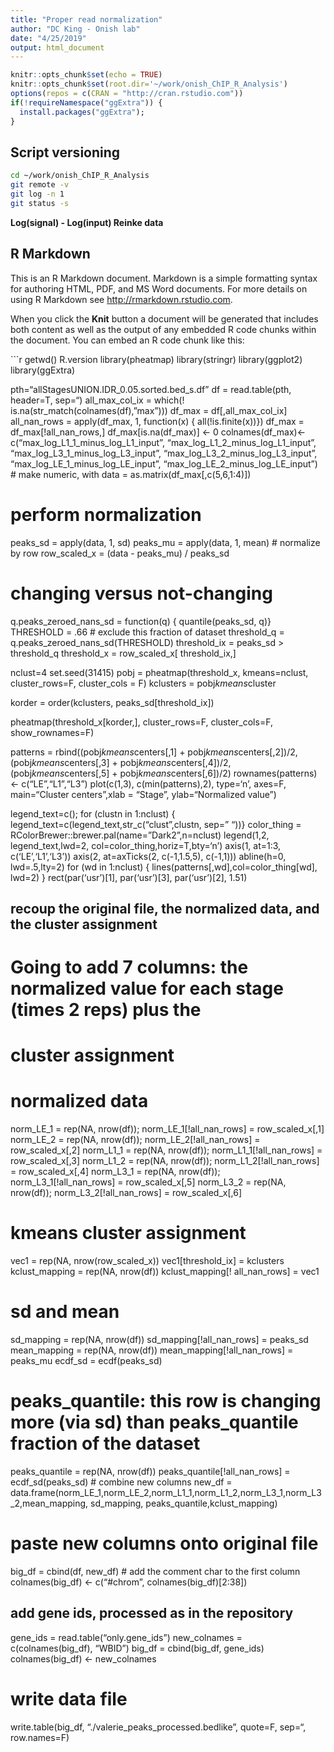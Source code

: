 ```yaml
---
title: "Proper read normalization"
author: "DC King - Onish lab"
date: "4/25/2019"
output: html_document
---
```





```r
knitr::opts_chunk$set(echo = TRUE)
knitr::opts_chunk$set(root.dir='~/work/onish_ChIP_R_Analysis')
options(repos = c(CRAN = "http://cran.rstudio.com"))
if(!requireNamespace("ggExtra")) {
  install.packages("ggExtra");
}
```

## Script versioning
```bash
cd ~/work/onish_ChIP_R_Analysis
git remote -v
git log -n 1
git status -s
```


**Log(signal) - Log(input) Reinke data**

## R Markdown

This is an R Markdown document. Markdown is a simple formatting syntax for authoring HTML, PDF, and MS Word documents. For more details on using R Markdown see <http://rmarkdown.rstudio.com>.

When you click the **Knit** button a document will be generated that includes both content as well as the output of any embedded R code chunks within the document. You can embed an R code chunk like this:

```r
getwd()
R.version
library(pheatmap)
library(stringr)
library(ggplot2)
library(ggExtra)

pth="allStagesUNION.IDR_0.05.sorted.bed_s.df"
df = read.table(pth, header=T, sep="\t")
all_max_col_ix = which(! is.na(str_match(colnames(df),"max")))
df_max = df[,all_max_col_ix]
all_nan_rows = apply(df_max, 1, function(x) { all(!is.finite(x))})
df_max = df_max[!all_nan_rows,]
df_max[is.na(df_max)] <- 0
colnames(df_max)<-c("max_log_L1_1_minus_log_L1_input", "max_log_L1_2_minus_log_L1_input", "max_log_L3_1_minus_log_L3_input", "max_log_L3_2_minus_log_L3_input", "max_log_LE_1_minus_log_LE_input",  "max_log_LE_2_minus_log_LE_input")
# make numeric, with 
data = as.matrix(df_max[,c(5,6,1:4)])

# perform normalization
peaks_sd = apply(data, 1, sd)
peaks_mu = apply(data, 1, mean)
# normalize by row
row_scaled_x = (data - peaks_mu) /  peaks_sd

# changing versus not-changing
q.peaks_zeroed_nans_sd = function(q) { quantile(peaks_sd, q)}
THRESHOLD = .66 # exclude this fraction of dataset
threshold_q = q.peaks_zeroed_nans_sd(THRESHOLD)
threshold_ix = peaks_sd > threshold_q
threshold_x = row_scaled_x[ threshold_ix,]

nclust=4
set.seed(31415)
pobj = pheatmap(threshold_x, kmeans=nclust, cluster_rows=F, cluster_cols = F)
kclusters = pobj$kmeans$cluster



korder = order(kclusters, peaks_sd[threshold_ix])

pheatmap(threshold_x[korder,], cluster_rows=F, cluster_cols=F, show_rownames=F)

patterns = rbind((pobj$kmeans$centers[,1] + pobj$kmeans$centers[,2])/2, (pobj$kmeans$centers[,3] + pobj$kmeans$centers[,4])/2, (pobj$kmeans$centers[,5] + pobj$kmeans$centers[,6])/2)
rownames(patterns) <- c("LE","L1","L3")
plot(c(1,3), c(min(patterns),2), type='n', axes=F, main="Cluster centers",xlab = "Stage", ylab="Normalized value")

legend_text=c(); for (clustn in 1:nclust) { legend_text=c(legend_text,str_c("clust",clustn, sep=" "))}
color_thing = RColorBrewer::brewer.pal(name="Dark2",n=nclust)
legend(1,2, legend_text,lwd=2, col=color_thing,horiz=T,bty='n')
axis(1, at=1:3, c('LE','L1','L3'))
axis(2, at=axTicks(2, c(-1,1.5,5), c(-1,1)))
abline(h=0, lwd=.5,lty=2)
for (wd in 1:nclust) {
  lines(patterns[,wd],col=color_thing[wd], lwd=2)
}
rect(par('usr')[1], par('usr')[3], par('usr')[2], 1.51)

## recoup the original file, the normalized data, and the cluster assignment
# Going to add 7 columns: the normalized value for each stage (times 2 reps) plus the 
# cluster assignment

# normalized data
norm_LE_1 = rep(NA, nrow(df)); norm_LE_1[!all_nan_rows] = row_scaled_x[,1]
norm_LE_2 = rep(NA, nrow(df)); norm_LE_2[!all_nan_rows] = row_scaled_x[,2]
norm_L1_1 = rep(NA, nrow(df)); norm_L1_1[!all_nan_rows] = row_scaled_x[,3]
norm_L1_2 = rep(NA, nrow(df)); norm_L1_2[!all_nan_rows] = row_scaled_x[,4]
norm_L3_1 = rep(NA, nrow(df)); norm_L3_1[!all_nan_rows] = row_scaled_x[,5]
norm_L3_2 = rep(NA, nrow(df)); norm_L3_2[!all_nan_rows] = row_scaled_x[,6]

# kmeans cluster assignment
vec1 = rep(NA, nrow(row_scaled_x))
vec1[threshold_ix] = kclusters
kclust_mapping = rep(NA, nrow(df))
kclust_mapping[! all_nan_rows] = vec1

# sd and mean
sd_mapping = rep(NA, nrow(df))
sd_mapping[!all_nan_rows] = peaks_sd
mean_mapping = rep(NA, nrow(df))
mean_mapping[!all_nan_rows] = peaks_mu
ecdf_sd = ecdf(peaks_sd)

# peaks_quantile: this row is changing more (via sd) than peaks_quantile fraction of the dataset
peaks_quantile = rep(NA, nrow(df))
peaks_quantile[!all_nan_rows] = ecdf_sd(peaks_sd)
# combine new columns
new_df = data.frame(norm_LE_1,norm_LE_2,norm_L1_1,norm_L1_2,norm_L3_1,norm_L3_2,mean_mapping, sd_mapping, peaks_quantile,kclust_mapping)

# paste new columns onto original file
big_df = cbind(df, new_df)
# add the comment char to the first column
colnames(big_df) <- c("#chrom", colnames(big_df)[2:38])

## add gene ids, processed as in the repository
gene_ids = read.table("only.gene_ids")
new_colnames = c(colnames(big_df), "WBID")
big_df = cbind(big_df, gene_ids)
colnames(big_df) <- new_colnames

# write data file
write.table(big_df, "./valerie_peaks_processed.bedlike", quote=F, sep="\t", row.names=F)

